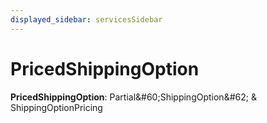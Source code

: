 ```yaml
---
displayed_sidebar: servicesSidebar
---
```



# PricedShippingOption

 **PricedShippingOption**: Partial\&#60;ShippingOption\&#62; & ShippingOptionPricing
